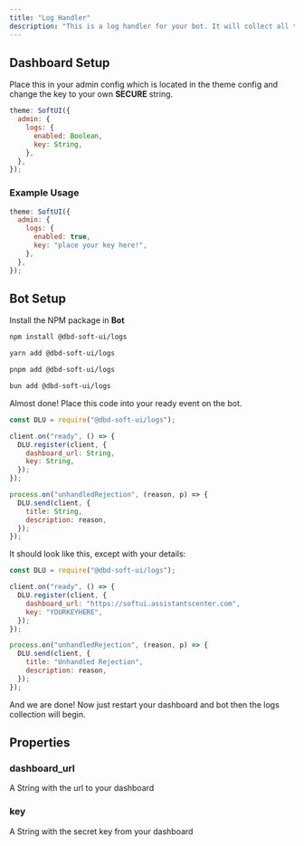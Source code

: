 ```yaml
---
title: "Log Handler"
description: "This is a log handler for your bot. It will collect all the logs from your bot and display them in the dashboard's admin page."
---
```


## Dashboard Setup

Place this in your admin config which is located in the theme config and change the key to your own **SECURE** string.

```js
theme: SoftUI({
  admin: {
    logs: {
      enabled: Boolean,
      key: String,
    },
  },
});
```

### Example Usage

```js
theme: SoftUI({
  admin: {
    logs: {
      enabled: true,
      key: "place your key here!",
    },
  },
});
```

## Bot Setup

Install the NPM package in **Bot**

<CodeGroup>

```bash npm
npm install @dbd-soft-ui/logs
```

```bash yarn
yarn add @dbd-soft-ui/logs
```

```bash pnpm
pnpm add @dbd-soft-ui/logs
```

```bash bun
bun add @dbd-soft-ui/logs
```

</CodeGroup>

Almost done! Place this code into your ready event on the bot.

```js
const DLU = require("@dbd-soft-ui/logs");

client.on("ready", () => {
  DLU.register(client, {
    dashboard_url: String,
    key: String,
  });
});

process.on("unhandledRejection", (reason, p) => {
  DLU.send(client, {
    title: String,
    description: reason,
  });
});
```

It should look like this, except with your details:

```js
const DLU = require("@dbd-soft-ui/logs");

client.on("ready", () => {
  DLU.register(client, {
    dashboard_url: "https://softui.assistantscenter.com",
    key: "YOURKEYHERE",
  });
});

process.on("unhandledRejection", (reason, p) => {
  DLU.send(client, {
    title: "Unhandled Rejection",
    description: reason,
  });
});
```

And we are done! Now just restart your dashboard and bot then the logs collection will begin.

## Properties

### dashboard_url

A String with the url to your dashboard

### key

A String with the secret key from your dashboard
